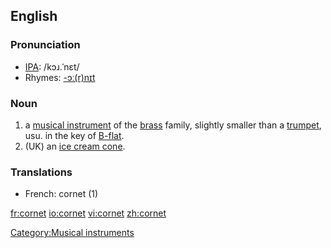 {{wikipedia}}
[[Category:Musical instruments]]
==English==

===Pronunciation===
*[[IPA]]: /kɔɹ.ˈnɛt/
*Rhymes: [[Rhymes:English:-ɔː(r)nɪt|-ɔː(r)nɪt]]

===Noun===
{{en-noun}}
# a [[musical instrument]] of the [[brass]] family, slightly smaller than a [[trumpet]], usu. in the key of [[B-flat]].
# (UK) an [[ice cream cone]].

===Translations===
*French: cornet {{m}} (1)

[[fr:cornet]]
[[io:cornet]]
[[vi:cornet]]
[[zh:cornet]]